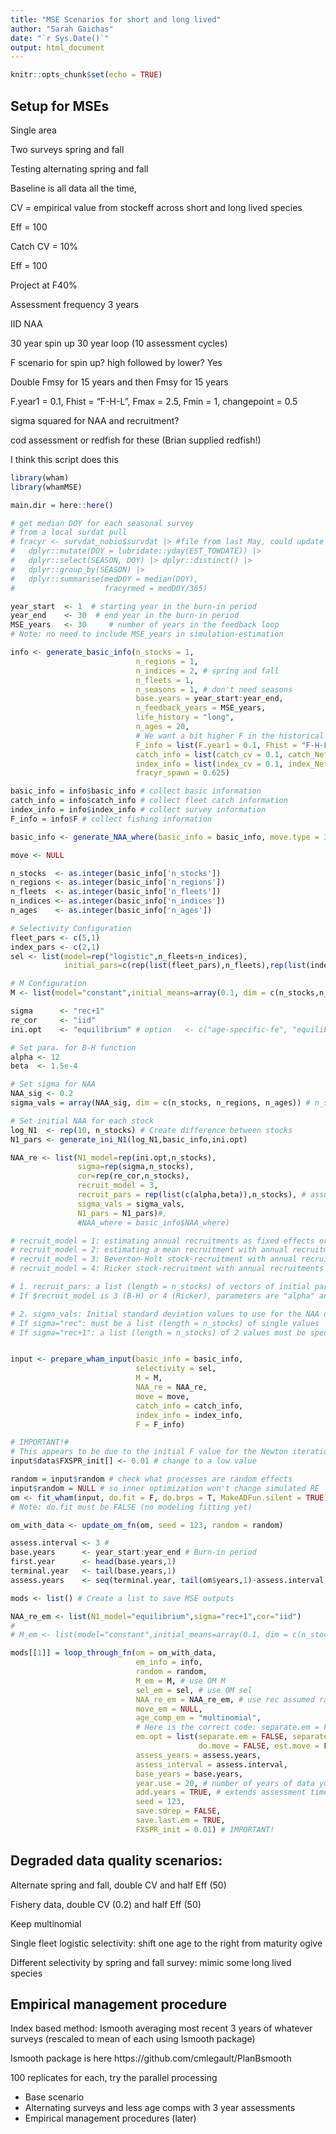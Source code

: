 ```yaml
---
title: "MSE Scenarios for short and long lived"
author: "Sarah Gaichas"
date: "`r Sys.Date()`"
output: html_document
---
```


```r
knitr::opts_chunk$set(echo = TRUE)
```

## Setup for MSEs

Single area

Two surveys spring and fall

Testing alternating spring and fall

Baseline is all data all the time, 

CV = empirical value from stockeff across short and long lived species

Eff = 100

Catch CV = 10%

Eff = 100

Project at F40%

Assessment frequency 3 years

IID NAA

30 year spin up 30 year loop (10 assessment cycles)

F scenario for spin up? high followed by lower? Yes

Double Fmsy for 15 years and then Fmsy for 15 years

F.year1 = 0.1, Fhist = "F-H-L", Fmax = 2.5, Fmin = 1, changepoint = 0.5

sigma squared for NAA and recruitment?

cod assessment or redfish for these (Brian supplied redfish!)

I think this script does this

```r

library(wham)
library(whamMSE)

main.dir = here::here()

# get median DOY for each seasonal survey
# from a local surdat pull
# fracyr <- survdat_nobio$survdat |> #file from last May, could update
#   dplyr::mutate(DOY = lubridate::yday(EST_TOWDATE)) |> 
#   dplyr::select(SEASON, DOY) |> dplyr::distinct() |> 
#   dplyr::group_by(SEASON) |> 
#   dplyr::summarise(medDOY = median(DOY), 
#                    fracyrmed = medDOY/365)

year_start  <- 1  # starting year in the burn-in period
year_end    <- 30  # end year in the burn-in period
MSE_years   <- 30     # number of years in the feedback loop
# Note: no need to include MSE_years in simulation-estimation 

info <- generate_basic_info(n_stocks = 1, 
                            n_regions = 1, 
                            n_indices = 2, # spring and fall
                            n_fleets = 1, 
                            n_seasons = 1, # don't need seasons
                            base.years = year_start:year_end,
                            n_feedback_years = MSE_years,
                            life_history = "long",
                            n_ages = 20,
                            # We want a bit higher F in the historical period
                            F_info = list(F.year1 = 0.1, Fhist = "F-H-L", Fmax = 2.5, Fmin = 1, change_time = 0.5, user_F = NULL),
                            catch_info = list(catch_cv = 0.1, catch_Neff = 100),
                            index_info = list(index_cv = 0.1, index_Neff = 100, fracyr_indices = c(0.295, 0.812), q = 0.2),
                            fracyr_spawn = 0.625) 

basic_info = info$basic_info # collect basic information
catch_info = info$catch_info # collect fleet catch information
index_info = info$index_info # collect survey information
F_info = info$F # collect fishing information

basic_info <- generate_NAA_where(basic_info = basic_info, move.type = 3) # no movement

move <- NULL

n_stocks  <- as.integer(basic_info['n_stocks'])
n_regions <- as.integer(basic_info['n_regions'])
n_fleets  <- as.integer(basic_info['n_fleets'])
n_indices <- as.integer(basic_info['n_indices'])
n_ages    <- as.integer(basic_info['n_ages'])

# Selectivity Configuration
fleet_pars <- c(5,1)
index_pars <- c(2,1)
sel <- list(model=rep("logistic",n_fleets+n_indices),
            initial_pars=c(rep(list(fleet_pars),n_fleets),rep(list(index_pars),n_indices)))

# M Configuration
M <- list(model="constant",initial_means=array(0.1, dim = c(n_stocks,n_regions,n_ages)))

sigma      <- "rec+1"
re_cor     <- "iid"
ini.opt    <- "equilibrium" # option   <- c("age-specific-fe", "equilibrium")

# Set para. for B-H function
alpha <- 12
beta  <- 1.5e-4

# Set sigma for NAA
NAA_sig <- 0.2
sigma_vals = array(NAA_sig, dim = c(n_stocks, n_regions, n_ages)) # n_stocks x n_regions x n_ages"

# Set initial NAA for each stock
log_N1  <- rep(10, n_stocks) # Create difference between stocks
N1_pars <- generate_ini_N1(log_N1,basic_info,ini.opt)

NAA_re <- list(N1_model=rep(ini.opt,n_stocks),
               sigma=rep(sigma,n_stocks),
               cor=rep(re_cor,n_stocks),
               recruit_model = 3,
               recruit_pars = rep(list(c(alpha,beta)),n_stocks), # assume same B-H s-r functions for all stocks
               sigma_vals = sigma_vals,
               N1_pars = N1_pars)#,
               #NAA_where = basic_info$NAA_where)

# recruit_model = 1: estimating annual recruitments as fixed effects or a random walk if NAA_re$sigma specified
# recruit_model = 2: estimating a mean recruitment with annual recruitments as random effects
# recruit_model = 3: Beverton-Holt stock-recruitment with annual recruitments as random effects
# recruit_model = 4: Ricker stock-recruitment with annual recruitments as random effects

# 1. recruit_pars: a list (length = n_stocks) of vectors of initial parameters for recruitment model. 
# If $recruit_model is 3 (B-H) or 4 (Ricker), parameters are "alpha" and "beta".

# 2. sigma_vals: Initial standard deviation values to use for the NAA deviations. Values are not used if recruit_model = 1 
# If sigma="rec": must be a list (length = n_stocks) of single values
# If sigma="rec+1": a list (length = n_stocks) of 2 values must be specified. First is for the first age class (recruits), second is for all other ages.


input <- prepare_wham_input(basic_info = basic_info, 
                            selectivity = sel, 
                            M = M, 
                            NAA_re = NAA_re, 
                            move = move,
                            catch_info = catch_info, 
                            index_info = index_info, 
                            F = F_info)

# IMPORTANT!#
# This appears to be due to the initial F value for the Newton iterations to find F40. The default value is too high for long-lived fish
input$data$FXSPR_init[] <- 0.01 # change to a low value

random = input$random # check what processes are random effects
input$random = NULL # so inner optimization won't change simulated RE
om <- fit_wham(input, do.fit = F, do.brps = T, MakeADFun.silent = TRUE)
# Note: do.fit must be FALSE (no modeling fitting yet)

om_with_data <- update_om_fn(om, seed = 123, random = random)

assess.interval <- 3 # 
base.years      <- year_start:year_end # Burn-in period
first.year      <- head(base.years,1)
terminal.year   <- tail(base.years,1)
assess.years    <- seq(terminal.year, tail(om$years,1)-assess.interval,by = assess.interval)

mods <- list() # Create a list to save MSE outputs

NAA_re_em <- list(N1_model="equilibrium",sigma="rec+1",cor="iid")
# 
# M_em <- list(model="constant",initial_means=array(0.1, dim = c(n_stocks,n_regions,n_ages))) # this is misspecified M

mods[[1]] = loop_through_fn(om = om_with_data,
                            em_info = info, 
                            random = random,
                            M_em = M, # use OM M
                            sel_em = sel, # use OM sel
                            NAA_re_em = NAA_re_em, # use rec assumed random around the mean instead, help runtime (est B-H is difficult)
                            move_em = NULL,
                            age_comp_em = "multinomial",
                            # Here is the correct code: separate.em = FALSE also works for one-area model
                            em.opt = list(separate.em = FALSE, separate.em.type = 1, 
                                          do.move = FALSE, est.move = FALSE),
                            assess_years = assess.years, 
                            assess_interval = assess.interval, 
                            base_years = base.years,
                            year.use = 20, # number of years of data you want to use in the assessment model
                            add.years = TRUE, # extends assessment time series instead of moving window of year.use years
                            seed = 123,
                            save.sdrep = FALSE, 
                            save.last.em = TRUE,
                            FXSPR_init = 0.01) # IMPORTANT!


```


## Degraded data quality scenarios: 

Alternate spring and fall, double CV and half Eff (50)

Fishery data, double CV (0.2) and half Eff (50)

Keep multinomial 

Single fleet logistic selectivity: shift one age to the right from maturity ogive

Different selectivity by spring and fall survey: mimic some long lived species

## Empirical management procedure

Index based method:  Ismooth averaging most recent 3 years of whatever surveys (rescaled to mean of each using Ismooth package)

Ismooth package is here https://github.com/cmlegault/PlanBsmooth

100 replicates for each, try the parallel processing

* Base scenario 
* Alternating surveys and less age comps with 3 year assessments
* Empirical management procedures (later)





